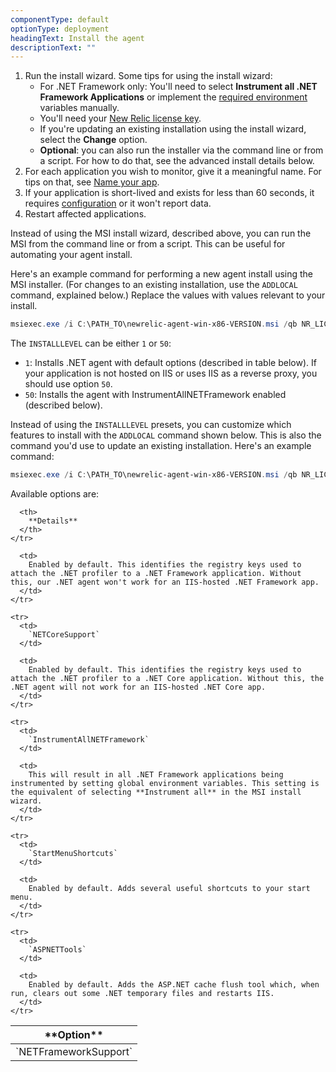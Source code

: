 ```yaml
---
componentType: default
optionType: deployment
headingText: Install the agent
descriptionText: ""
---
```


1. Run the install wizard. Some tips for using the install wizard:
   * For .NET Framework only: You'll need to select **Instrument all .NET Framework Applications** or implement the [required environment](/docs/apm/agents/net-agent/configuration/net-agent-configuration/#net-framework-env-variables) variables manually.
   * You'll need your [New Relic license key](/docs/apis/intro-apis/new-relic-api-keys/#ingest-license-key).
   * If you're updating an existing installation using the install wizard, select the **Change** option.
   * **Optional**: you can also run the installer via the command line or from a script. For how to do that, see the advanced install details below.
2. For each application you wish to monitor, give it a meaningful name. For tips on that, see [Name your app](/docs/agents/net-agent/installation-and-configuration/naming-your-net-application).
3. If your application is short-lived and exists for less than 60 seconds, it requires [configuration](/docs/agents/net-agent/troubleshooting/monitor-short-lived-net-processes) or it won't report data.
4. Restart affected applications. 

<CollapserGroup>
  <Collapser
    id="manual"
    title="Advanced install details"
  >

Instead of using the MSI install wizard, described above, you can run the MSI from the command line or from a script. This can be useful for automating your agent install.

Here's an example command for performing a new agent install using the MSI installer. (For changes to an existing installation, use the `ADDLOCAL` command, explained below.) Replace the values with values relevant to your install.

```powershell
msiexec.exe /i C:\PATH_TO\newrelic-agent-win-x86-VERSION.msi /qb NR_LICENSE_KEY=YOUR_LICENSE_KEY INSTALLLEVEL=1
```

The `INSTALLLEVEL` can be either `1` or `50`:

* `1`: Installs .NET agent with default options (described in table below). If your application is not hosted on IIS or uses IIS as a reverse proxy, you should use option `50`.
* `50`: Installs the agent with InstrumentAllNETFramework enabled (described below).

Instead of using the `INSTALLLEVEL` presets, you can customize which features to install with the `ADDLOCAL` command shown below. This is also the command you'd use to update an existing installation. Here's an example command:

```powershell
msiexec.exe /i C:\PATH_TO\newrelic-agent-win-x86-VERSION.msi /qb NR_LICENSE_KEY=YOUR_LICENSE_KEY ADDLOCAL=OPTION_1, OPTION_2
```

Available options are:

<table id="msi-command-line-options">
  <thead>
    <tr>
      <th width={300}>
        **Option**
      </th>

      <th>
        **Details**
      </th>
    </tr>
  </thead>

  <tbody>
    <tr>
      <td>
        `NETFrameworkSupport`
      </td>

      <td>
        Enabled by default. This identifies the registry keys used to attach the .NET profiler to a .NET Framework application. Without this, our .NET agent won't work for an IIS-hosted .NET Framework app.
      </td>
    </tr>

    <tr>
      <td>
        `NETCoreSupport`
      </td>

      <td>
        Enabled by default. This identifies the registry keys used to attach the .NET profiler to a .NET Core application. Without this, the .NET agent will not work for an IIS-hosted .NET Core app.
      </td>
    </tr>

    <tr>
      <td>
        `InstrumentAllNETFramework`
      </td>

      <td>
        This will result in all .NET Framework applications being instrumented by setting global environment variables. This setting is the equivalent of selecting **Instrument all** in the MSI install wizard.
      </td>
    </tr>

    <tr>
      <td>
        `StartMenuShortcuts`
      </td>

      <td>
        Enabled by default. Adds several useful shortcuts to your start menu.
      </td>
    </tr>

    <tr>
      <td>
        `ASPNETTools`
      </td>

      <td>
        Enabled by default. Adds the ASP.NET cache flush tool which, when run, clears out some .NET temporary files and restarts IIS.
      </td>
    </tr>
  </tbody>
</table>
</Collapser>
</CollapserGroup>
